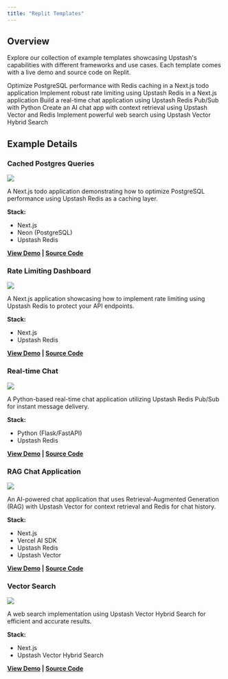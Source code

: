 ```yaml
---
title: "Replit Templates"
---
```


## Overview

Explore our collection of example templates showcasing Upstash's capabilities with different frameworks and use cases. Each template comes with a live demo and source code on Replit.

<CardGroup cols={2}>
  <Card
    title="Cached Postgres Queries"
    icon="database"
    href="#cached-postgres-queries"
  >
    Optimize PostgreSQL performance with Redis caching in a Next.js todo
    application
  </Card>
  <Card
    title="Rate Limiting Dashboard"
    icon="gauge-high"
    href="#rate-limiting-dashboard"
  >
    Implement robust rate limiting using Upstash Redis in a Next.js application
  </Card>
  <Card title="Real-time Chat" icon="messages" href="#real-time-chat">
    Build a real-time chat application using Upstash Redis Pub/Sub with Python
  </Card>
  <Card title="RAG Chat Application" icon="robot" href="#rag-chat-application">
    Create an AI chat app with context retrieval using Upstash Vector and Redis
  </Card>
  <Card title="Vector Search" icon="magnifying-glass" href="#vector-search">
    Implement powerful web search using Upstash Vector Hybrid Search
  </Card>
</CardGroup>

## Example Details

### Cached Postgres Queries

<Frame>
  <img src="/img/redis/integrations/replit/todo.png" />
</Frame>

A Next.js todo application demonstrating how to optimize PostgreSQL performance using Upstash Redis as a caching layer.

**Stack:**

- Next.js
- Neon (PostgreSQL)
- Upstash Redis

**[View Demo](https://upstash-todo.replit.app/) | [Source Code](https://replit.com/@replit-examples-db/upstash-todo)**

### Rate Limiting Dashboard

<Frame>
  <img src="/img/redis/integrations/replit/ratelimit.png" />
</Frame>

A Next.js application showcasing how to implement rate limiting using Upstash Redis to protect your API endpoints.

**Stack:**

- Next.js
- Upstash Redis

**[View Demo](https://rate-limit-dashboard-fahreddin1.replit.app/) | [Source Code](https://replit.com/@replit-examples-db/rate-limit-dashboard)**

### Real-time Chat

<Frame>
  <img src="/img/redis/integrations/replit/chat.png" />
</Frame>

A Python-based real-time chat application utilizing Upstash Redis Pub/Sub for instant message delivery.

**Stack:**

- Python (Flask/FastAPI)
- Upstash Redis

**[View Demo](https://flow-chat-fahreddin1.replit.app/) | [Source Code](https://replit.com/@replit-examples-db/flow-chat)**

### RAG Chat Application

<Frame>
  <img src="/img/redis/integrations/replit/rag-chat.png" />
</Frame>

An AI-powered chat application that uses Retrieval-Augmented Generation (RAG) with Upstash Vector for context retrieval and Redis for chat history.

**Stack:**

- Next.js
- Vercel AI SDK
- Upstash Redis
- Upstash Vector

**[View Demo](https://upstash-rag-chat.replit.app/) | [Source Code](https://replit.com/@replit-examples-db/upstash-rag-chat)**

### Vector Search

<Frame>
  <img src="/img/redis/integrations/replit/hybrid-search.png" />
</Frame>

A web search implementation using Upstash Vector Hybrid Search for efficient and accurate results.

**Stack:**

- Next.js
- Upstash Vector Hybrid Search

**[View Demo](https://upstash-vector-search.replit.app/) | [Source Code](https://replit.com/@replit-examples-db/upstash-vector-search)**
